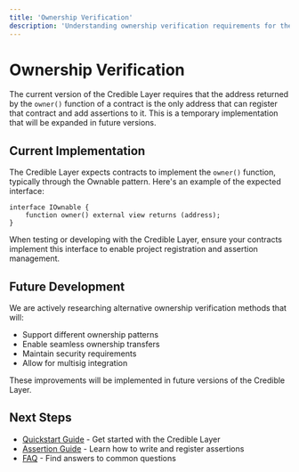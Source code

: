 ```yaml
---
title: 'Ownership Verification'
description: 'Understanding ownership verification requirements for the Credible Layer'
---
```


# Ownership Verification

The current version of the Credible Layer requires that the address returned by the `owner()` function of a contract is the only address that can register that contract and add assertions to it. This is a temporary implementation that will be expanded in future versions.

## Current Implementation

The Credible Layer expects contracts to implement the `owner()` function, typically through the Ownable pattern. Here's an example of the expected interface:

```solidity
interface IOwnable {
    function owner() external view returns (address);
}
```

When testing or developing with the Credible Layer, ensure your contracts implement this interface to enable project registration and assertion management.

## Future Development

We are actively researching alternative ownership verification methods that will:

- Support different ownership patterns
- Enable seamless ownership transfers
- Maintain security requirements
- Allow for multisig integration

These improvements will be implemented in future versions of the Credible Layer.

## Next Steps

- [Quickstart Guide](/credible/pcl-quickstart) - Get started with the Credible Layer
- [Assertion Guide](/credible/pcl-assertion-guide) - Learn how to write and register assertions
- [FAQ](/credible/faq) - Find answers to common questions

